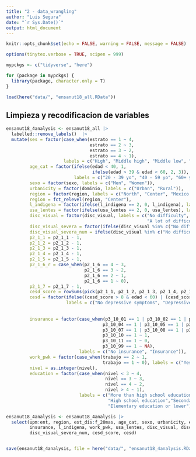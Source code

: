 ```yaml
---
title: "2 - data_wrangling"
author: "Luis Segura"
date: "`r Sys.Date()`"
output: html_document
---
```


```r
knitr::opts_chunk$set(echo = FALSE, warning = FALSE, message = FALSE)

options(tinytex.verbose = TRUE, scipen = 999)

mypckgs <- c("tidyverse", "here")

for (package in mypckgs) {
  library(package, character.only = T)
}

load(here("data/", "ensanut18_all.RData"))
```

## Limpieza y recodificacion de variables

```r
ensanut18_4analysis <- ensanut18_all |>
  labelled::remove_labels()  |>
  mutate(ses = factor(case_when(estrato == 1 ~ 4, 
                                estrato == 2 ~ 3, 
                                estrato == 3 ~ 2, 
                                estrato == 4 ~ 1), 
                      labels = c("High", "Middle high", "Middle low", "Low")), 
         age_cat = factor(ifelse(edad < 40, 1, 
                                 ifelse(edad > 39 & edad < 60, 2, 3)), 
                          labels = c("20 - 39 yo", "40 - 59 yo", "60+ yo")), 
         sexo = factor(sexo, labels = c("Men", "Women")), 
         urbanicity = factor(dominio, labels = c("Urban", "Rural")),  
         region = factor(region, labels = c("North", "Center", "Mexico City", "South")),
         region = fct_relevel(region, "Center"),
         l_indigena = factor(ifelse(l_indigena == 2, 0, l_indigena), labels = c("No", "Yes")), 
         usa_lentes = factor(ifelse(usa_lentes == 2, 0, usa_lentes), labels = c("No", "Yes")),
         disc_visual = factor(disc_visual, labels = c("No difficulty", "Some difficulty", 
                                                      "A lot of difficulty", "Cannot see at all")),
         disc_visual_severa = factor(ifelse(disc_visual %in% c("No difficulty", "Some difficulty"), 0, 1), labels = c("No", "Yes")),
         disc_visual_severa_num = ifelse(disc_visual %in% c("No difficulty", "Some difficulty"), 0, 1),
         p2_1_1 = p2_1_1 - 1, 
         p2_1_2 = p2_1_2 - 1, 
         p2_1_3 = p2_1_3 - 1, 
         p2_1_4 = p2_1_4 - 1, 
         p2_1_5 = p2_1_5 - 1, 
         p2_1_6_r = case_when(p2_1_6 == 4 ~ 3, 
                              p2_1_6 == 3 ~ 2, 
                              p2_1_6 == 2 ~ 1, 
                              p2_1_6 == 1 ~ 0), 
         p2_1_7 = p2_1_7 - 1, 
         cesd_score = rowSums(pick(p2_1_1, p2_1_2, p2_1_3, p2_1_4, p2_1_5, p2_1_6_r, p2_1_7)), 
         cesd = factor(ifelse((cesd_score > 8 & edad < 60) | (cesd_score > 4 & edad > 59), 1, 0), 
                       labels = c("No depressive symptoms", "Depressive symptoms")),
          
          
         insurance = factor(case_when(p3_10_01 == 1 | p3_10_02 == 1 | p3_10_03 == 1 |
                                     p3_10_04 == 1 | p3_10_05 == 1 | p3_10_06 == 1 |
                                     p3_10_07 == 1 | p3_10_08 == 1 | p3_10_09 == 1 |
                                     p3_10_10 == 1 ~ 1, 
                                     p3_10_11 == 1 ~ 0, 
                                     p3_10_99 == 1 ~ NA), 
                            labels = c("No insurance", "Insurance")), 
         work_pwk = factor(case_when(trabajo == 2 ~ 1, 
                                     trabajo == 1 ~ 0), labels = c("Yes", "No")),
         nivel = as.integer(nivel),
         education = factor(case_when(nivel < 3 ~ 4, 
                                      nivel == 3 ~ 3, 
                                      nivel == 4 ~ 2, 
                                      nivel > 4 ~ 1), 
                            labels = c("More than high school education", 
                                       "High school education","Secondary school", 
                                       "Elementary education or lower"))) 

ensanut18_4analysis <- ensanut18_4analysis |>
  select(upm:ent, region, est_dis:f_20mas, age_cat, sexo, urbanicity, education, ses,
         insurance, l_indigena, work_pwk, usa_lentes, disc_visual, disc_visual_severa, 
         disc_visual_severa_num, cesd_score, cesd)


save(ensanut18_4analysis, file = here("data/", "ensanut18_4analysis.RData"))


```